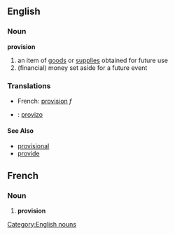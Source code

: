 ==English==
===Noun===
[[Category:English nouns]]
'''provision'''
#an item of [[good]]s or [[supplies]] obtained for future use
#(financial) money set aside for a future event


===Translations===
*French: [[provision]] ''f''
* {{io}} : [[provizo]]

====See Also====
*[[provisional]]
*[[provide]]

==French==
===Noun===
# '''provision'''